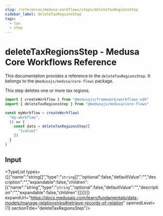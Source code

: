 ```yaml
---
slug: /references/medusa-workflows/steps/deleteTaxRegionsStep
sidebar_label: deleteTaxRegionsStep
tags:
  - tax
  - step
---
```



# deleteTaxRegionsStep - Medusa Core Workflows Reference

This documentation provides a reference to the `deleteTaxRegionsStep`. It belongs to the `@medusajs/medusa/core-flows` package.

This step deletes one or more tax regions.

```ts title="src/workflows/my-workflow.ts"
import { createWorkflow } from "@medusajs/framework/workflows-sdk"
import { deleteTaxRegionsStep } from "@medusajs/medusa/core-flows"

const myWorkflow = createWorkflow(
  "my-workflow",
  () => {
    const data = deleteTaxRegionsStep([
      "{value}"
    ])
  }
)
```
  

## Input

<TypeList types={[{"name":"string[]","type":"`string`[]","optional":false,"defaultValue":"","description":"","expandable":false,"children":[{"name":"string","type":"`string`","optional":false,"defaultValue":"","description":"","expandable":false,"children":[]}]}]} expandUrl="https://docs.medusajs.com/learn/fundamentals/data-models/manage-relationships#retrieve-records-of-relation" openedLevel={1} sectionTitle="deleteTaxRegionsStep"/>
